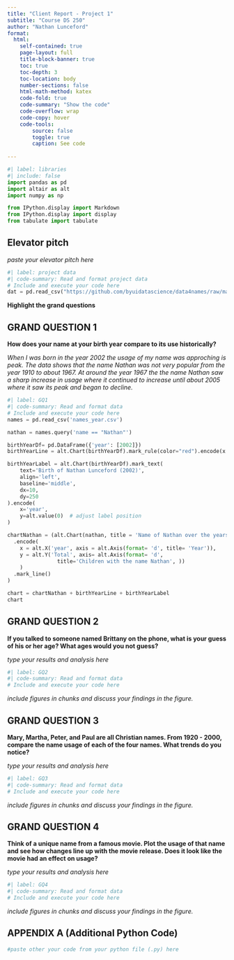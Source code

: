 ```yaml
---
title: "Client Report - Project 1"
subtitle: "Course DS 250"
author: "Nathan Lunceford"
format:
  html:
    self-contained: true
    page-layout: full
    title-block-banner: true
    toc: true
    toc-depth: 3
    toc-location: body
    number-sections: false
    html-math-method: katex
    code-fold: true
    code-summary: "Show the code"
    code-overflow: wrap
    code-copy: hover
    code-tools:
        source: false
        toggle: true
        caption: See code
    
---
```


```python
#| label: libraries
#| include: false
import pandas as pd
import altair as alt
import numpy as np

from IPython.display import Markdown
from IPython.display import display
from tabulate import tabulate
```


## Elevator pitch

_paste your elevator pitch here_

```python
#| label: project data
#| code-summary: Read and format project data
# Include and execute your code here
dat = pd.read_csv("https://github.com/byuidatascience/data4names/raw/master/data-raw/names_year/names_year.csv")
```

__Highlight the grand questions__

## GRAND QUESTION 1

__How does your name at your birth year compare to its use historically?__

_When I was born in the year 2002 the usage of my name was approching is peak. The data shows that the name Nathan was not very popular from the year 1910 to about 1967. At around the year 1967 the the name Nathan saw a sharp increase in usage where it continued to increase until about 2005 where it saw its peak and began to decline._

```python
#| label: GQ1
#| code-summary: Read and format data
# Include and execute your code here
names = pd.read_csv('names_year.csv')

nathan = names.query('name == "Nathan"')

birthYearDf= pd.DataFrame({'year': [2002]})
birthYearLine = alt.Chart(birthYearDf).mark_rule(color="red").encode(x = "year")

birthYearLabel = alt.Chart(birthYearDf).mark_text(
    text='Birth of Nathan Lunceford (2002)',
    align='left',
    baseline='middle',
    dx=10,
    dy=250
).encode(
    x='year',
    y=alt.value(0)  # adjust label position
)

chartNathan = (alt.Chart(nathan, title = 'Name of Nathan over the years')
  .encode(
    x = alt.X('year', axis = alt.Axis(format= 'd', title= 'Year')),
    y = alt.Y('Total', axis= alt.Axis(format= 'd', 
                title='Children with the name Nathan', ))
    )
  .mark_line()
)

chart = chartNathan + birthYearLine + birthYearLabel
chart

```



## GRAND QUESTION 2

__If you talked to someone named Brittany on the phone, what is your guess of his or her age? What ages would you not guess?__

_type your results and analysis here_

```python
#| label: GQ2
#| code-summary: Read and format data
# Include and execute your code here


```

_include figures in chunks and discuss your findings in the figure._


## GRAND QUESTION 3

__Mary, Martha, Peter, and Paul are all Christian names. From 1920 - 2000, compare the name usage of each of the four names. What trends do you notice?__

_type your results and analysis here_

```python
#| label: GQ3
#| code-summary: Read and format data
# Include and execute your code here


```

_include figures in chunks and discuss your findings in the figure._


## GRAND QUESTION 4

__Think of a unique name from a famous movie. Plot the usage of that name and see how changes line up with the movie release. Does it look like the movie had an effect on usage?__

_type your results and analysis here_

```python
#| label: GQ4
#| code-summary: Read and format data
# Include and execute your code here


```

_include figures in chunks and discuss your findings in the figure._


## APPENDIX A (Additional Python Code)

```python
#paste other your code from your python file (.py) here
```
